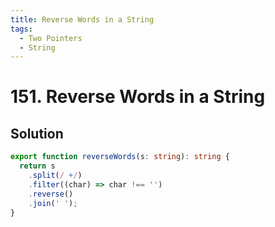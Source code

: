 ```yaml
---
title: Reverse Words in a String
tags:
  - Two Pointers
  - String
---
```


# 151. Reverse Words in a String

<Badges>
  <LevelBadge level="medium" />
  <TopicBadge name="Two Pointers" slug="two-pointers" />
  <TopicBadge name="String" slug="string" />
</Badges>

## Solution

```typescript filename="solution.ts" copy
export function reverseWords(s: string): string {
  return s
    .split(/ +/)
    .filter((char) => char !== '')
    .reverse()
    .join(' ');
}
```

<ProblemLink
  codingSite="leetcode"
  href="https://leetcode.com/problems/reverse-words-in-a-string/"
  title="Reverse Words in a String"
/>
